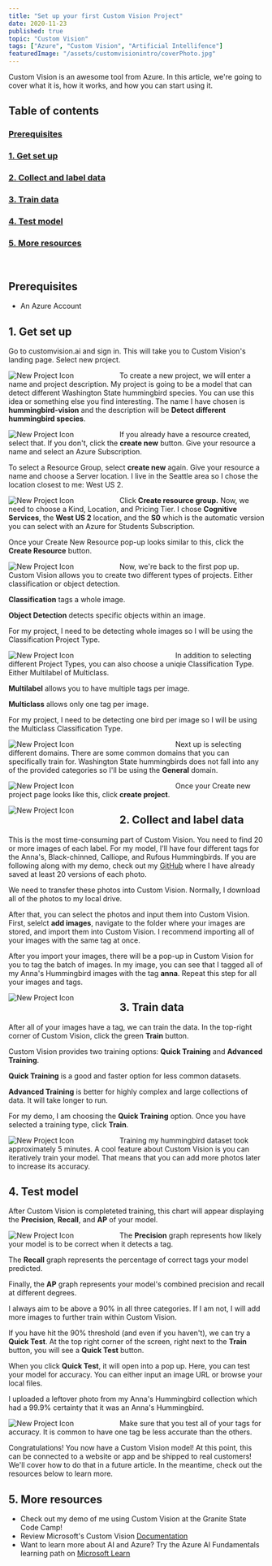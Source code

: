```yaml
---
title: "Set up your first Custom Vision Project"
date: 2020-11-23
published: true
topic: "Custom Vision"
tags: ["Azure", "Custom Vision", "Artificial Intellifence"]
featuredImage: "/assets/customvisionintro/coverPhoto.jpg"
---
```


Custom Vision is an awesome tool from Azure. In this article, we're going to cover what it is, how it works, and how you can start using it.

## Table of contents

### [Prerequisites](#prerequisites)

### [1. Get set up](#setup)

### [2. Collect and label data](#label)

### [3. Train data](#train)

### [4. Test model](#test)

### [5. More resources](#resources)

<br />

## <a name='prerequisites'>Prerequisites</a>

- An Azure Account

## <a name='setup'>1. Get set up</a>

Go to customvision.ai and sign in. This will take you to Custom Vision's landing page. Select new project.

<img
  src="/assets/customvisionintro/newproject.png"
  alt="New Project Icon"
  style="float: left; margin-right: 90px;"
/>

To create a new project, we will enter a name and project description. My project is going to be a model that can detect different Washington State hummingbird species. You can use this idea or something else you find interesting. The name I have chosen is **hummingbird-vision** and the description will be **Detect different hummingbird species**.

<img
  src="/assets/customvisionintro/name.png"
  alt="New Project Icon"
  style="float: left; margin-right: 90px;"
/>

If you already have a resource created, select that. If you don't, click the **create new** button. Give your resource a name and select an Azure Subscription.

To select a Resource Group, select **create new** again. Give your resource a name and choose a Server location. I live in the Seattle area so I chose the location closest to me: West US 2.

<img
  src="/assets/customvisionintro/createNewResource.png"
  alt="New Project Icon"
  style="float: left; margin-right: 90px;"
/>

Click **Create resource group.** Now, we need to choose a Kind, Location, and Pricing Tier. I chose **Cognitive Services**, the **West US 2** location, and the **S0** which is the automatic version you can select with an Azure for Students Subscription.

Once your Create New Resource pop-up looks similar to this, click the **Create Resource** button.

<img
  src="/assets/customvisionintro/createResource.png"
  alt="New Project Icon"
  style="float: left; margin-right: 90px;"
/>

Now, we're back to the first pop up. Custom Vision allows you to create two different types of projects. Either classification or object detection.

**Classification** tags a whole image.

**Object Detection** detects specific objects within an image.

For my project, I need to be detecting whole images so I will be using the Classification Project Type.

<img
  src="/assets/customvisionintro/projectType.png"
  alt="New Project Icon"
  style="float: left; margin-right: 200px;"
/>

In addition to selecting different Project Types, you can also choose a uniqie Classification Type. Either Multilabel of Multiclass.

**Multilabel** allows you to have multiple tags per image.

**Multiclass** allows only one tag per image.

For my project, I need to be detecting one bird per image so I will be using the Multiclass Classification Type.

<img
  src="/assets/customvisionintro/classificationType.png"
  alt="New Project Icon"
  style="float: left; margin-right: 200px;"
/>

Next up is selecting different domains. There are some common domains that you can specifically train for. Washington State hummingbirds does not fall into any of the provided categories so I'll be using the **General** domain.

<img
  src="/assets/customvisionintro/domain.png"
  alt="New Project Icon"
  style="float: left; margin-right: 200px;"
/>

Once your Create new project page looks like this, click **create project**.

<img
  src="/assets/customvisionintro/createNewProject.png"
  alt="New Project Icon"
  style="float: left; margin-right: 90px;"
/>

## <a name='label'>2. Collect and label data</a>

This is the most time-consuming part of Custom Vision. You need to find 20 or more images of each label. For my model, I'll have four different tags for the Anna's, Black-chinned, Calliope, and Rufous Hummingbirds. If you are following along with my demo, check out my <a href="https://github.com/LocksleyLK/set-up-your-first-Custom-Vision-project" target="_blank">GitHub</a> where I have already saved at least 20 versions of each photo.

We need to transfer these photos into Custom Vision. Normally, I download all of the photos to my local drive.

After that, you can select the photos and input them into Custom Vision. First, selelct **add images**, navigate to the folder where your images are stored, and import them into Custom Vision. I recommend importing all of your images with the same tag at once.

After you import your images, there will be a pop-up in Custom Vision for you to tag the batch of images. In my image, you can see that I tagged all of my Anna's Hummingbird images with the tag **anna**. Repeat this step for all your images and tags.

<img
  src="/assets/customvisionintro/tagImages.png"
  alt="New Project Icon"
  style="float: left; margin-right: 90px;"
/>

## <a name='train'>3. Train data</a>

After all of your images have a tag, we can train the data. In the top-right corner of Custom Vision, click the green **Train** button.

Custom Vision provides two training options: **Quick Training** and **Advanced Training**.

**Quick Training** is a good and faster option for less common datasets.

**Advanced Training** is better for highly complex and large collections of data. It will take longer to run.

For my demo, I am choosing the **Quick Training** option. Once you have selected a training type, click **Train**.

<img
  src="/assets/customvisionintro/train.png"
  alt="New Project Icon"
  style="float: left; margin-right: 90px;"
/>

Training my hummingbird dataset took approximately 5 minutes. A cool feature about Custom Vision is you can iteratively train your model. That means that you can add more photos later to increase its accuracy.

## <a name='test'>4. Test model</a>

After Custom Vision is completeted training, this chart will appear displaying the **Precision**, **Recall**, and **AP** of your model.

<img
  src="/assets/customvisionintro/data.png"
  alt="New Project Icon"
  style="float: left; margin-right: 90px;"
/>

The **Precision** graph represents how likely your model is to be correct when it detects a tag.

The **Recall** graph represents the percentage of correct tags your model predicted.

Finally, the **AP** graph represents your model's combined precision and recall at different degrees.

I always aim to be above a 90% in all three categories. If I am not, I will add more images to further train within Custom Vision.

If you have hit the 90% threshold (and even if you haven't), we can try a **Quick Test**. At the top right corner of the screen, right next to the **Train** button, you will see a **Quick Test** button.

When you click **Quick Test**, it will open into a pop up. Here, you can test your model for accuracy. You can either input an image URL or browse your local files.

I uploaded a leftover photo from my Anna's Hummingbird collection which had a 99.9% certainty that it was an Anna's Hummingbird.

<img
  src="/assets/customvisionintro/quickTest.png"
  alt="New Project Icon"
  style="float: left; margin-right: 90px;"
/>

Make sure that you test all of your tags for accuracy. It is common to have one tag be less accurate than the others.

Congratulations! You now have a Custom Vision model! At this point, this can be connected to a website or app and be shipped to real customers! We'll cover how to do that in a future article. In the meantime, check out the resources below to learn more.

## <a name='resources'>5. More resources</a>

- Check out my demo of me using Custom Vision at the Granite State Code Camp!
- Review Microsoft's Custom Vision <a href="https://docs.microsoft.com/en-us/azure/cognitive-services/custom-vision-service/" target="_blank">Documentation</a>
- Want to learn more about AI and Azure? Try the Azure AI Fundamentals learning path on <a href="https://docs.microsoft.com/en-us/learn/certifications/azure-ai-fundamentals" target="_blank">Microsoft Learn</a>
